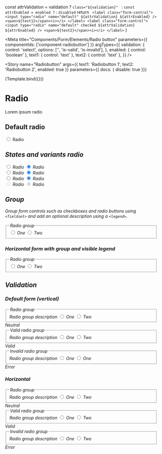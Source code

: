 
  const attrValidation = validation ? `class="${validation}" ` : ``
  const attrEnabled = enabled ? `` : `disabled`
  return `
    <label class="form-control">
      <input type="radio" name="default" ${attrValidation} ${attrEnabled} />
      <span>${text1}</span><i></i>
    </label>
    <label class="form-control">
      <input type="radio" name="default" checked ${attrValidation} ${attrEnabled} />
      <span>${text2}</span><i></i>
    </label>`
}

<Meta
  title="Components/Form/Elements/Radio button"
  parameters={{ 
    componentIds: ['component-radiobutton']
  }}
  argTypes={{
    validation: {
      control: 'select',
      options: ['', 'is-valid', 'is-invalid'],
    },
    enabled: {
      control: 'boolean'
    },
    text1: { control: 'text' },
    text2: { control: 'text' },
  }} />

<Story
  name="Radiobutton"
  args={{
    text1: 'Radiobutton 1',
    text2: 'Radiobutton 2',
    enabled: true
  }}
  parameters={{ docs: { disable: true }}}
>
  {Template.bind({})}
</Story>

# Radio

Lorem ipsum radio

## Default radio
<Canvas>
  <label class="form-control">
    <input type="radio"/>
    <span>Radio</span><i/>
  </label>
</Canvas>

## States and variants radio
<Canvas>
  <form>
    <label class="form-control">
      <input type="radio" name="default"/>
      <span>Radio</span><i/>
    </label>
    <label class="form-control">
      <input type="radio" name="default"checked/>
      <span>Radio</span><i/>
    </label>
  </form>
  <form>
    <label class="form-control">
      <input type="radio" name="valid" class="is-valid"/>
      <span>Radio</span><i/>
    </label>
    <label class="form-control">
      <input type="radio" name="valid" class="is-valid" checked/>
      <span>Radio</span><i/>
    </label>
  </form>
  <form>
    <label class="form-control">
      <input type="radio" name="invalid" class="is-invalid"/>
      <span>Radio</span><i/>
    </label>
    <label class="form-control">
      <input type="radio" name="invalid" class="is-invalid" checked/>
      <span>Radio</span><i/>
    </label>
  </form>
  <form>
    <label class="form-control">
      <input type="radio" name="disabled" disabled />
      <span>Radio</span><i/>
    </label>
    <label class="form-control">
      <input type="radio" name="disabled" disabled checked/>
      <span>Radio</span><i/>
    </label>
  </form>
</Canvas>

## Group
Group form controls such as checkboxes and radio buttons using `<fieldset>` and add an optional description using a `<legend>`.

<Canvas>
  <form>
    <div class="form-group">
      <fieldset>
        <legend class="sr-only">Radio group</legend>
        <label class="form-control">
          <input type="radio" name="radioGroup"/>
          <span>One</span><i/>
        </label>
        <label class="form-control">
          <input type="radio" name="radioGroup"/>
          <span>Two</span><i/>
        </label>
      </fieldset>
    </div>
  </form>
</Canvas>

### Horizontal form with group and visible legend
<Canvas>
  <form class="horizontal">
    <div class="form-group">
      <fieldset aria-describedby="radioGroupHelp">
        <legend>Radio group</legend>
        <label class="form-control">
          <input type="radio" name="horizontal"/>
          <span>One</span><i/>
        </label>
        <label class="form-control">
          <input type="radio" name="horizontal"/>
          <span>Two</span><i/>
        </label>
      </fieldset>
    </div>
  </form>
</Canvas>



## Validation
### Default form (vertical)
<Canvas>
  <form>
    <div class="form-group">
      <fieldset aria-describedby="radioGroupHelp">
        <legend>Radio group</legend>
        <span id="radioGroupHelp" class="form-info">Radio group description</span>
        <label class="form-control">
          <input required type="radio" name="radioGroupNormal"/>
          <span>One</span><i/>
        </label>
        <label class="form-control">
          <input required type="radio" name="radioGroupNormal" required/>
          <span>Two</span><i/>
        </label>
      </fieldset>
      <span class="form-info">Neutral</span>
    </div>
    <div class="form-group">
      <fieldset aria-describedby="radioGroupHelp1" class="is-valid">
        <legend>Valid radio group</legend>
        <span id="radioGroupHelp1" class="form-info">Radio group description</span>
        <label class="form-control">
          <input required class="is-valid" name="radioGroupValid" type="radio"/>
          <span>One</span><i/>
        </label>
        <label class="form-control">
          <input required class="is-valid" name="radioGroupValid" type="radio" required/>
          <span>Two</span><i/>
        </label>
      </fieldset>
      <span class="form-info">Valid</span>
    </div>
    <div class="form-group">
      <fieldset aria-describedby="radioGroupHelp2" class="is-invalid">
        <legend>Invalid radio group</legend>
        <span class="form-info">Radio group description</span>
        <label class="form-control">
          <input required class="is-invalid" name="radioGroupInvalid" type="radio"/>
          <span>One</span><i/>
        </label>
        <label class="form-control">
          <input required class="is-invalid" name="radioGroupInvalid" type="radio" required/>
          <span>One</span><i/>
        </label>
      </fieldset>
      <span class="form-info">Error</span>
    </div>
  </form>
</Canvas>

### Horizontal
<Canvas>
  <form class="horizontal">
    <div class="form-group">
      <fieldset aria-describedby="radioGroupHelp">
        <legend>Radio group</legend>
        <span id="radioGroupHelp" class="form-info">Radio group description</span>
        <label class="form-control">
          <input required type="radio" name="radioGroupNormalHorizontal"/>
          <span>One</span><i/>
        </label>
        <label class="form-control">
          <input required type="radio" name="radioGroupNormalHorizontal" required/>
          <span>Two</span><i/>
        </label>
      </fieldset>
      <span class="form-info">Neutral</span>
    </div>
    <div class="form-group">
      <fieldset aria-describedby="radioGroupHelp1" class="is-valid">
        <legend>Valid radio group</legend>
        <span id="radioGroupHelp1" class="form-info">Radio group description</span>
        <label class="form-control">
          <input required class="is-valid" name="radioGroupValidHorizontal" type="radio"/>
          <span>One</span><i/>
        </label>
        <label class="form-control">
          <input required class="is-valid" name="radioGroupValidHorizontal" type="radio" required/>
          <span>Two</span><i/>
        </label>
      </fieldset>
      <span class="form-info">Valid</span>
    </div>
    <div class="form-group">
      <fieldset aria-describedby="radioGroupHelp2" class="is-invalid">
        <legend>Invalid radio group</legend>
        <span class="form-info">Radio group description</span>
        <label class="form-control">
          <input required class="is-invalid" name="radioGroupInvalidHorizontal" type="radio"/>
          <span>One</span><i/>
        </label>
        <label class="form-control">
          <input required class="is-invalid" name="radioGroupInvalidHorizontal" type="radio" required/>
          <span>Two</span><i/>
        </label>
      </fieldset>
      <span class="form-info">Error</span>
    </div>
  </form>
</Canvas>
